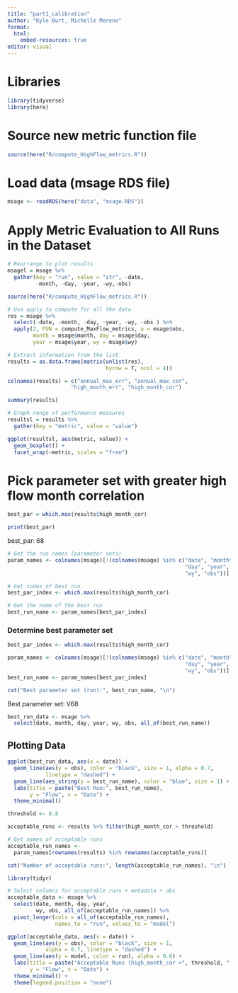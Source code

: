```yaml
---
title: "part1_calibration"
author: "Kyle Burt, Michelle Moreno"
format: 
  html:
    embed-resources: true
editor: visual
---
```


# Libraries

```r
library(tidyverse)
library(here)
```

# Source new metric function file

```r
source(here("R/compute_HighFlow_metrics.R"))
```

# Load data (msage RDS file)

```r
msage <- readRDS(here("data", "msage.RDS"))
```

# Apply Metric Evaluation to All Runs in the Dataset

```r
# Rearrange to plot results
msagel = msage %>% 
  gather(key = "run", value = "str", -date, 
         -month, -day, -year, -wy,-obs)

source(here("R/compute_HighFlow_metrics.R"))

# Use apply to compute for all the data
res = msage %>% 
  select(-date, -month, -day, -year, -wy, -obs ) %>% 
  apply(2, FUN = compute_MaxFlow_metrics, o = msage$obs, 
        month = msage$month, day = msage$day, 
        year = msage$year, wy = msage$wy)

# Extract information from the list
results = as.data.frame(matrix(unlist(res), 
                               byrow = T, ncol = 4))

colnames(results) = c("annual_max_err", "annual_max_cor", 
                    "high_month_err", "high_month_cor")

summary(results)

# Graph range of performance measures
resultsl = results %>% 
  gather(key = "metric", value = "value")

ggplot(resultsl, aes(metric, value)) + 
  geom_boxplot() + 
  facet_wrap(~metric, scales = "free")
```

# Pick parameter set with greater high flow month correlation

```r
best_par = which.max(results$high_month_cor)

print(best_par)
```

best_par: 68

```r
# Get the run names (parameter sets)
param_names <- colnames(msage)[!(colnames(msage) %in% c("date", "month", 
                                                        "day", "year", 
                                                        "wy", "obs"))]

# Get index of best run
best_par_index <- which.max(results$high_month_cor)

# Get the name of the best run
best_run_name <- param_names[best_par_index]
```

### Determine best parameter set

```r
best_par_index <- which.max(results$high_month_cor)

param_names <- colnames(msage)[!(colnames(msage) %in% c("date", "month", 
                                                        "day", "year", 
                                                        "wy", "obs"))]
best_run_name <- param_names[best_par_index]

cat("Best parameter set (run):", best_run_name, "\n")
```

Best parameter set: V68

```r
best_run_data <- msage %>%
  select(date, month, day, year, wy, obs, all_of(best_run_name))
```

## Plotting Data

```r
ggplot(best_run_data, aes(x = date)) +
  geom_line(aes(y = obs), color = "black", size = 1, alpha = 0.7, 
            linetype = "dashed") +
  geom_line(aes_string(y = best_run_name), color = "blue", size = 1) +
  labs(title = paste("Best Run:", best_run_name),
       y = "Flow", x = "Date") +
  theme_minimal()
```

```r
threshold <- 0.8

acceptable_runs <- results %>% filter(high_month_cor > threshold)

# Get names of acceptable runs
acceptable_run_names <- 
  param_names[rownames(results) %in% rownames(acceptable_runs)]

cat("Number of acceptable runs:", length(acceptable_run_names), "\n")
```

```r
library(tidyr)

# Select columns for acceptable runs + metadata + obs
acceptable_data <- msage %>%
  select(date, month, day, year, 
         wy, obs, all_of(acceptable_run_names)) %>% 
  pivot_longer(cols = all_of(acceptable_run_names), 
               names_to = "run", values_to = "model")

ggplot(acceptable_data, aes(x = date)) +
  geom_line(aes(y = obs), color = "black", size = 1, 
            alpha = 0.7, linetype = "dashed") +
  geom_line(aes(y = model, color = run), alpha = 0.6) +
  labs(title = paste("Acceptable Runs (high_month_cor >", threshold, ")"),
       y = "Flow", x = "Date") +
  theme_minimal() +
  theme(legend.position = "none")
```

